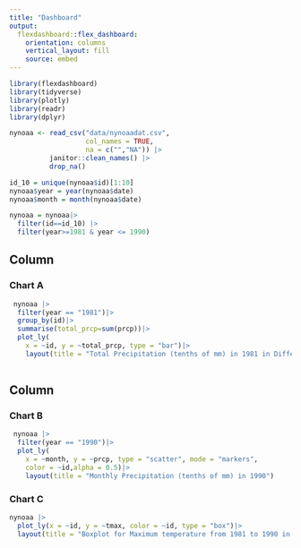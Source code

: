 ```yaml
---
title: "Dashboard"
output: 
  flexdashboard::flex_dashboard:
    orientation: columns
    vertical_layout: fill
    source: embed
---
```


```r
library(flexdashboard)
library(tidyverse)
library(plotly)
library(readr)
library(dplyr)
```

```r
nynoaa <- read_csv("data/nynoaadat.csv",
                   col_names = TRUE,
                   na = c("","NA")) |>
          janitor::clean_names() |>
          drop_na()

id_10 = unique(nynoaa$id)[1:10]
nynoaa$year = year(nynoaa$date)
nynoaa$month = month(nynoaa$date)

nynoaa = nynoaa|>
  filter(id==id_10) |>
  filter(year>=1981 & year <= 1990)
```

Column {data-width=650}
-----------------------------------------------------------------------

### Chart A

```r
 nynoaa |>
  filter(year == "1981")|>
  group_by(id)|>
  summarise(total_prcp=sum(prcp))|>
  plot_ly(
    x = ~id, y = ~total_prcp, type = "bar")|>
    layout(title = "Total Precipitation (tenths of mm) in 1981 in Different Stations")
 
```

Column {data-width=350}
-----------------------------------------------------------------------

### Chart B

```r
 nynoaa |>
  filter(year == "1990")|>
  plot_ly(
    x = ~month, y = ~prcp, type = "scatter", mode = "markers",
    color = ~id,alpha = 0.5)|>
    layout(title = "Monthly Precipitation (tenths of mm) in 1990")
```

### Chart C

```r
nynoaa |> 
  plot_ly(x = ~id, y = ~tmax, color = ~id, type = "box")|>
  layout(title = "Boxplot for Maximum temperature from 1981 to 1990 in different stations")
```

